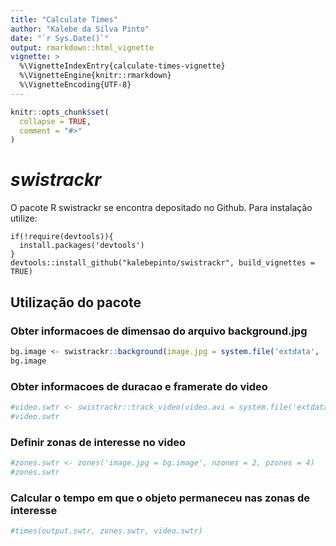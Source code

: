 ```yaml
---
title: "Calculate Times"
author: "Kalebe da Silva Pinto"
date: "`r Sys.Date()`"
output: rmarkdown::html_vignette
vignette: >
  %\VignetteIndexEntry{calculate-times-vignette}
  %\VignetteEngine{knitr::rmarkdown}
  %\VignetteEncoding{UTF-8}
---
```


```r
knitr::opts_chunk$set(
  collapse = TRUE,
  comment = "#>"
)
```

# *swistrackr*

O pacote R swistrackr se encontra depositado no Github. Para instalação utilize:


```package
if(!require(devtools)){
  install.packages('devtools')
}
devtools::install_github("kalebepinto/swistrackr", build_vignettes = TRUE)
```

## Utilização do pacote

### Obter informacoes de dimensao do arquivo background.jpg
```r
bg.image <- swistrackr::background(image.jpg = system.file('extdata', 'bg-swistrack-1.jpg', package = 'swistrackr'))
bg.image
```

### Obter informacoes de duracao e framerate do video
```r
#video.swtr <- swistrackr::track_video(video.avi = system.file('extdata', 'video-swistrack-1.avi', package = 'swistrackr'))
#video.swtr
```


### Definir zonas de interesse no video
```r
#zones.swtr <- zones('image.jpg = bg.image', nzones = 2, pzones = 4)
#zones.swtr
```

### Calcular o tempo em que o objeto permaneceu nas zonas de interesse
```r
#times(output.swtr, zones.swtr, video.swtr)
```
